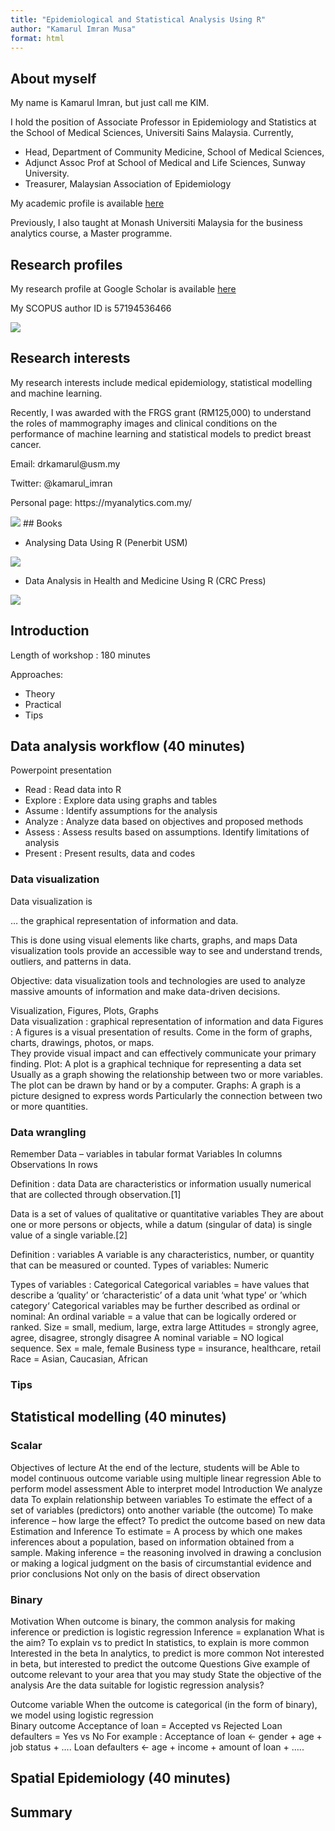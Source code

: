 ```yaml
---
title: "Epidemiological and Statistical Analysis Using R"
author: "Kamarul Imran Musa"
format: html
---
```



## About myself

My name is Kamarul Imran, but just call me KIM. 

I hold the position of Associate Professor in Epidemiology and Statistics at the School of Medical Sciences, Universiti Sains Malaysia. Currently, 

- Head, Department of Community Medicine, School of Medical Sciences, 
- Adjunct Assoc Prof at School of Medical and Life Sciences, Sunway University. 
- Treasurer, Malaysian Association of Epidemiology 

My academic profile is available [here](http://www.medic.usm.my/jpm/index.php/en/academic-information/587-prof-madya-dr-kamarul-imran-musa)

Previously, I also taught at Monash Universiti Malaysia for the business analytics course, a Master programme.  


## Research profiles

My research profile at Google Scholar is available [here](https://scholar.google.com/citations?user=XVf2_QcAAAAJ&hl=en&authuser=1.) 

My SCOPUS author ID is 57194536466

![](image/scopus.png)

## Research interests

My research interests include medical epidemiology, statistical modelling and machine learning. 

Recently, I was awarded with the FRGS grant (RM125,000) to understand the roles of  mammography images and clinical conditions on the performance of machine learning and statistical models to predict breast cancer. 

Email: drkamarul@usm.my 

Twitter: @kamarul_imran

Personal page: https://myanalytics.com.my/

![](image/myweb.png)
## Books

- Analysing Data Using R (Penerbit USM)

![](image/book1.png)

- Data Analysis in Health and Medicine Using R (CRC Press)

![](image/book2.png)


## Introduction

Length of workshop : 180 minutes

Approaches:

- Theory
- Practical 
- Tips

## Data analysis workflow (40 minutes)

Powerpoint presentation 

- Read : Read data into R 
- Explore : Explore data using graphs and tables
- Assume : Identify assumptions for the analysis
- Analyze : Analyze data based on objectives and proposed methods
- Assess : Assess results based on assumptions. Identify limitations of analysis
- Present : Present results, data and codes 


### Data visualization

Data visualization is 

… the graphical representation of information and data. 

This is done using visual elements like charts, graphs, and maps
Data visualization tools provide an accessible way to see and understand trends, outliers, and patterns in data.

Objective: data visualization tools and technologies are used to analyze massive amounts of information and make data-driven decisions.


Visualization, Figures, Plots, Graphs  
Data visualization : 
graphical representation of information and data
Figures : 
A figures is a visual presentation of results. 
Come in the form of graphs, charts, drawings, photos, or maps.  
They provide visual impact and can effectively communicate your primary finding.
Plot: 
A plot is a graphical technique for representing a data set
Usually as a graph showing the relationship between two or more variables.
The plot can be drawn by hand or by a computer.
Graphs: 
A graph is a picture designed to express words
Particularly the connection between two or more quantities. 




### Data wrangling

Remember 
Data – variables in tabular format
Variables 
In columns
Observations
In rows 

Definition : data 
Data are characteristics or information
usually numerical
that are collected through observation.[1]

Data is a set of values of qualitative or quantitative variables
They are about one or more persons or objects, while a datum (singular of data) is single value of a single variable.[2]

Definition : variables 
A variable is any characteristics, number, or quantity that can be measured or counted.
Types of variables: Numeric  

Types of variables : Categorical
Categorical variables = have values that describe a 'quality' or 'characteristic' of a data unit
'what type' or 'which category‘
Categorical variables may be further described as ordinal or nominal:
An ordinal variable = a value that can be logically ordered or ranked. 
Size = small, medium, large, extra large
Attitudes = strongly agree, agree, disagree, strongly disagree
A nominal variable = NO logical sequence. 
Sex = male, female
Business type = insurance, healthcare, retail
Race = Asian, Caucasian, African



### Tips



## Statistical modelling (40 minutes)

### Scalar

Objectives of lecture
At the end of the lecture, students will be 
Able to model continuous outcome variable using multiple linear regression
Able to  perform model assessment 
Able to interpret model
Introduction 
We analyze data 
To explain relationship between variables 
To estimate the effect of a set of variables (predictors) onto another variable (the outcome)
To make inference – how large the effect?
To predict the outcome based on new data
Estimation and Inference
To estimate = 
A process by which one makes inferences about a population, based on information obtained from a sample.
Making inference = 
the reasoning involved in drawing a conclusion or making a logical judgment
on the basis of circumstantial evidence and prior conclusions 
Not only on the basis of direct observation


### Binary


Motivation 
When outcome is binary, the common analysis for making inference or prediction is logistic regression
Inference = explanation 
What is the aim?
To explain vs to predict
In statistics, to explain is more common
Interested in the beta
In analytics, to predict is more common
Not interested in beta, but interested to predict the outcome
Questions 
Give example of outcome relevant to your area that you may study
State the objective of the analysis
Are the data suitable for logistic regression analysis?

Outcome variable
When the outcome is categorical (in the form of binary), we model using logistic regression  
Binary outcome
Acceptance of loan = Accepted vs Rejected
Loan defaulters = Yes vs No
For example :
Acceptance of loan  <- gender  + age  + job status + ….
Loan defaulters  <-  age + income + amount of loan + …..


## Spatial Epidemiology (40 minutes)


## Summary




